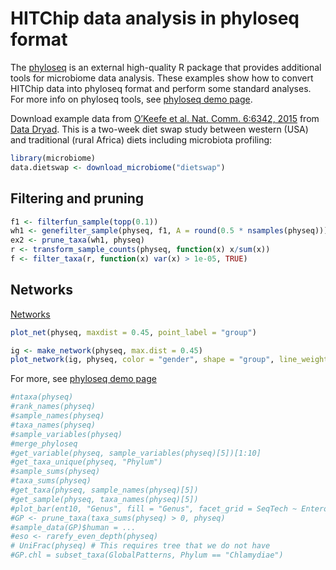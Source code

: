 # HITChip data analysis in phyloseq format

The [phyloseq](https://github.com/joey711/phyloseq) is an external high-quality R package that provides additional tools for microbiome data analysis. These examples show how to convert HITChip data into phyloseq format and perform some standard analyses. For more info on phyloseq tools, see [phyloseq demo page](http://joey711.github.io/phyloseq-demo/).

Download example data from [O'Keefe et al. Nat. Comm. 6:6342, 2015](http://dx.doi.org/10.1038/ncomms7342) from [Data Dryad](http://dx.doi.org/10.5061/dryad.1mn1n). This is a two-week diet swap study between western (USA) and traditional (rural Africa) diets including microbiota profiling:

```r
library(microbiome)
data.dietswap <- download_microbiome("dietswap")
```


## Filtering and pruning

```r
f1 <- filterfun_sample(topp(0.1))
wh1 <- genefilter_sample(physeq, f1, A = round(0.5 * nsamples(physeq)))
ex2 <- prune_taxa(wh1, physeq)
r <- transform_sample_counts(physeq, function(x) x/sum(x))
f <- filter_taxa(r, function(x) var(x) > 1e-05, TRUE)
```

## Networks

[Networks](http://joey711.github.io/phyloseq/plot_network-examples)

```r
plot_net(physeq, maxdist = 0.45, point_label = "group")

ig <- make_network(physeq, max.dist = 0.45)
plot_network(ig, physeq, color = "gender", shape = "group", line_weight = 0.4, label = NULL)
```



For more, see [phyloseq demo page](http://joey711.github.io/phyloseq-demo/phyloseq-demo.html)

```r
#ntaxa(physeq)
#rank_names(physeq)
#sample_names(physeq)
#taxa_names(physeq)
#sample_variables(physeq)
#merge_phyloseq
#get_variable(physeq, sample_variables(physeq)[5])[1:10]
#get_taxa_unique(physeq, "Phylum")
#sample_sums(physeq)
#taxa_sums(physeq)
#get_taxa(physeq, sample_names(physeq)[5])
#get_sample(physeq, taxa_names(physeq)[5])
#plot_bar(ent10, "Genus", fill = "Genus", facet_grid = SeqTech ~ Enterotype)
#GP <- prune_taxa(taxa_sums(physeq) > 0, physeq)
#sample_data(GP)$human = ...
#eso <- rarefy_even_depth(physeq)
# UniFrac(physeq) # This requires tree that we do not have
#GP.chl = subset_taxa(GlobalPatterns, Phylum == "Chlamydiae")
```
